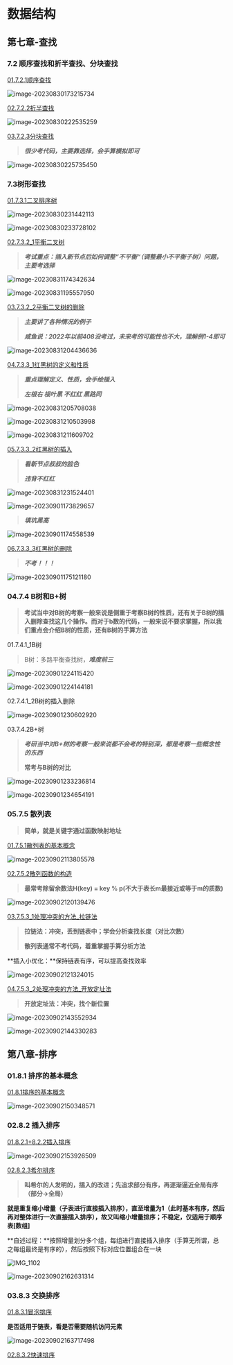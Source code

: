 
# 数据结构

> <Hitokoto />

## 第七章-查找

### 7.2 顺序查找和折半查找、分块查找

[01.7.2.1顺序查找](https://web.goodnotes.com/s/No7EfUhPHAerrsmV73SYcE)



![image-20230830173215734](https://pic.redhat.team/uPic/image-20230830173215734.png)



[02.7.2.2折半查找](https://web.goodnotes.com/s/RHX5qNsU6NlmBHsgWd3ZWH)

![image-20230830222535259](https://pic.redhat.team/uPic/image-20230830222535259.png)

[03.7.2.3分块查找](https://web.goodnotes.com/s/AVEiM3zxPrODp5uG8FIMqo)

> ***很少考代码，主要靠选择，会手算模拟即可***

![image-20230830225735450](https://pic.redhat.team/uPic/image-20230830225735450.png)

### 7.3树形查找

[01.7.3.1二叉排序树](https://web.goodnotes.com/s/fotIyDiKSAsqiU48lcTgRO)

![image-20230830231442113](https://pic.redhat.team/uPic/image-20230830231442113.png)

![image-20230830233728102](https://pic.redhat.team/uPic/image-20230830233728102.png)

[02.7.3.2_1平衡二叉树](https://web.goodnotes.com/s/kQa93wOj5nA4hfEsnFYq0M)

> ***考试重点：插入新节点后如何调整“不平衡“（调整最小不平衡子树）问题，主要考选择***

![image-20230831174342634](https://pic.redhat.team/uPic/image-20230831174342634.png)

![image-20230831195557950](https://pic.redhat.team/uPic/image-20230831195557950.png)



[03.7.3.2_2平衡二叉树的删除](https://web.goodnotes.com/s/DujVl9ngkHrE4NdmGlrg1l)

> ***主要讲了各种情况的例子***
>
> ***咸鱼说：2022年以前408没考过，未来考的可能性也不大，理解例1-4即可***

![image-20230831204436636](https://pic.redhat.team/uPic/image-20230831204436636.png)

[04.7.3.3_1红黑树的定义和性质](https://web.goodnotes.com/s/gBCXxAhU7WNfrDz6K77OyX)

> ***重点理解定义、性质，会手绘插入***
>
> ***左根右 根叶黑 不红红 黑路同***

![image-20230831205708038](https://pic.redhat.team/uPic/image-20230831205708038.png)

![image-20230831210503998](https://pic.redhat.team/uPic/image-20230831210503998.png)

![image-20230831211609702](https://pic.redhat.team/uPic/image-20230831211609702.png)

[05.7.3.3_2红黑树的插入](https://web.goodnotes.com/s/ID0LIphGObXlUY0Vjwu3Wf)

> ***看新节点叔叔的脸色***
>
> ***违背不红红***

![image-20230831231524401](https://pic.redhat.team/uPic/image-20230831231524401.png)

![image-20230901173829657](https://pic.redhat.team/uPic/image-20230901173829657.png)

> ***填坑黑高***

![image-20230901174558539](https://pic.redhat.team/uPic/image-20230901174558539.png)

[06.7.3.3_3红黑树的删除](https://web.goodnotes.com/s/myucgsY3dmYiXo9NihwDuw)

> ***不考！！！***

![image-20230901175121180](https://pic.redhat.team/uPic/image-20230901175121180.png)

### 04.7.4 B树和B+树

> **考试当中对B树的考察一般来说是侧重于考察B树的性质，还有关于B树的插入删除查找这几个操作。而对于b数的代码，一般来说不要求掌握，所以我们重点会介绍B树的性质，还有B树的手算方法**

01.7.4.1_1B树

> B树：多路平衡查找树，***难度前三***



![image-20230901224115420](https://pic.redhat.team/uPic/image-20230901224115420.png)

![image-20230901224144181](https://pic.redhat.team/uPic/image-20230901224144181.png)

02.7.4.1_2B树的插入删除

![image-20230901230602920](https://pic.redhat.team/uPic/image-20230901230602920.png)

03.7.4.2B+树

> ***考研当中对B+树的考察一般来说都不会考的特别深，都是考察一些概念性的东西***
>
> **常考与B树的对比**

![image-20230901233236814](https://pic.redhat.team/uPic/image-20230901233236814.png)

![image-20230901234654191](https://pic.redhat.team/uPic/image-20230901234654191.png)

### 05.7.5 散列表

> **简单，就是关键字通过函数映射地址**

[01.7.5.1散列表的基本概念](https://web.goodnotes.com/s/sBlrTp8ELt64q7AzqhwLco)

![image-20230902113805578](https://pic.redhat.team/uPic/image-20230902113805578.png)

[02.7.5.2散列函数的构造](https://web.goodnotes.com/s/WHgVBlKGQ3JnjbW4GfuDY7)

> **最常考除留余数法H(key) = key % p(不大于表长m最接近或等于m的质数)**

![image-20230902120139476](https://pic.redhat.team/uPic/image-20230902120139476.png)

[03.7.5.3_1处理冲突的方法_拉链法](https://web.goodnotes.com/s/sXg76bqHHFRigmf9RCxvRS)

> **拉链法：冲突，丢到链表中；学会分析查找长度（对比次数）**
>
> **散列表通常不考代码，着重掌握手算分析方法**

**插入小优化：**保持链表有序，可以提高查找效率

![image-20230902121324015](https://pic.redhat.team/uPic/image-20230902121324015.png)

[04.7.5.3_2处理冲突的方法_开放定址法](https://web.goodnotes.com/s/1ysRQ8q1tk8uoWGOnMKzag)

> **开放定址法：冲突，找个新位置**

![image-20230902143552934](https://pic.redhat.team/uPic/image-20230902143552934.png)

![image-20230902144330283](https://pic.redhat.team/uPic/image-20230902144330283.png)

## 第八章-排序

### 01.8.1 排序的基本概念

[01.8.1排序的基本概念](https://web.goodnotes.com/s/3W3LnrFeiVEIQf3XLxRxHu)

![image-20230902150348571](https://pic.redhat.team/uPic/image-20230902150348571.png)

### 02.8.2 插入排序

[01.8.2.1+8.2.2插入排序](https://web.goodnotes.com/s/1ysRQ8q1tk8uoWGOnMKzag)

![image-20230902153926509](https://pic.redhat.team/uPic/image-20230902153926509.png)

[02.8.2.3希尔排序](https://web.goodnotes.com/s/1ysRQ8q1tk8uoWGOnMKzag)

> **叫希尔的人发明的，插入的改进；先追求部分有序，再逐渐逼近全局有序（部分->全局）**

**就是重复缩小增量（子表进行直接插入排序），直至增量为1（此时基本有序，然后再对整体进行一次直接插入排序），故又叫缩小增量排序；不稳定，仅适用于顺序表[数组]**

**自述过程：**按照增量划分多个组，每组进行直接插入排序（手算无所谓，总之每组最终是有序的），然后按照下标对应位置组合在一块

![IMG_1102](https://pic.redhat.team/uPic/IMG_1102.jpeg)

![image-20230902162631314](https://pic.redhat.team/uPic/image-20230902162631314.png)

### 03.8.3 交换排序

[01.8.3.1冒泡排序]()

**是否适用于链表，看是否需要随机访问元素**

![image-20230902163717498](https://pic.redhat.team/uPic/image-20230902163717498.png)

[02.8.3.2快速排序]()



